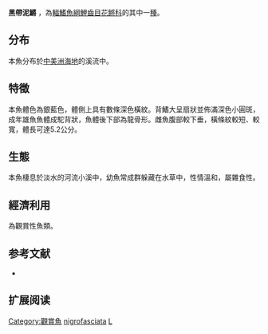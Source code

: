 {{Speciesbox
| name = 黑帶泥鱂
| image = 
| status = NE
| status_system = IUCN3.1
| genus = Limia
| species = nigrofasciata
| authority = {{le|查爾斯·塔特·里根|Charles Tate Regan|Regan}}, 1913
| synonyms = *''Limia arnoldi''<br /><small>Regan, 1913</small>
*''Poecilia nigrofasciata''<br /><small>Regan, 1913</small>
}}

'''黑帶泥鱂''' ，為[[輻鰭魚綱|輻鰭魚綱]][[鯉齒目|鯉齒目]][[花鳉科|花鳉科]]的其中一[[種|種]]。

==分布==
本魚分布於[[中美洲|中美洲]][[海地|海地]]的溪流中。

==特徵==
本魚體色為銀藍色，體側上具有數條深色橫紋。背鰭大呈扇狀並佈滿深色小圓斑，成年雄魚魚體成駝背狀，魚體後下部為龍骨形。雌魚腹部較下垂，橫條紋較短、較寬，體長可達5.2公分。

==生態==
本魚棲息於淡水的河流小溪中，幼魚常成群躲藏在水草中，性情溫和，屬雜食性。

==經濟利用==
為觀賞性魚類。

==参考文献==
*{{FishBase_species|genus=Limia|species=nigrofasciata|year=2011|month=12}}

== 扩展阅读 ==
{{refbegin}}
{{wikispecies-inline|Limia nigrofasciata|黑帶泥鱂}}
{{refend}}
{{Taxonbar|from=Q963321}}

[[Category:觀賞魚|Category:觀賞魚]]
[[Category:泥鱂属|nigrofasciata]]
[[Category:1913年描述的魚類|L]]